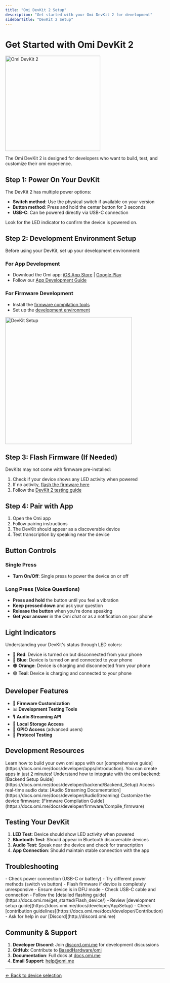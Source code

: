 ```yaml
---
title: "Omi DevKit 2 Setup"
description: "Get started with your Omi DevKit 2 for development"
sidebarTitle: "DevKit 2 Setup"
---
```


# Get Started with Omi DevKit 2

<img src="/omi-devkit-without-rope.png" alt="Omi DevKit 2" width="300" />

The Omi DevKit 2 is designed for developers who want to build, test, and customize their omi experience.

## Step 1: Power On Your DevKit

The DevKit 2 has multiple power options:

- **Switch method**: Use the physical switch if available on your version
- **Button method**: Press and hold the center button for 3 seconds
- **USB-C**: Can be powered directly via USB-C connection

Look for the LED indicator to confirm the device is powered on.

## Step 2: Development Environment Setup

Before using your DevKit, set up your development environment:

### For App Development
- Download the Omi app: [iOS App Store](https://apps.apple.com/fi/app/omi-ai-smart-meeting-notes/id6502156163) | [Google Play](https://play.google.com/store/apps/details?id=com.friend.ios&hl=en_US&pli=1)
- Follow our [App Development Guide](https://docs.omi.me/docs/developer/apps/Introduction)

### For Firmware Development
- Install the [firmware compilation tools](https://docs.omi.me/docs/developer/firmware/Compile_firmware)
- Set up the [development environment](https://docs.omi.me/docs/developer/AppSetup)

<img src="/images/omi-setup-guide-1.avif" alt="DevKit Setup" width="400" />

## Step 3: Flash Firmware (If Needed)

DevKits may not come with firmware pre-installed:

1. Check if your device shows any LED activity when powered
2. If no activity, [flash the firmware here](https://docs.omi.me/get_started/Flash_device/)
3. Follow the [DevKit 2 testing guide](https://docs.omi.me/docs/developer/DevKit2Testing)

## Step 4: Pair with App

1. Open the Omi app
2. Follow pairing instructions
3. The DevKit should appear as a discoverable device
4. Test transcription by speaking near the device

## Button Controls

### Single Press
- **Turn On/Off**: Single press to power the device on or off

### Long Press (Voice Questions)
- **Press and hold** the button until you feel a vibration
- **Keep pressed down** and ask your question
- **Release the button** when you're done speaking
- **Get your answer** in the Omi chat or as a notification on your phone

## Light Indicators

Understanding your DevKit's status through LED colors:

- 🔴 **Red**: Device is turned on but disconnected from your phone
- 🔵 **Blue**: Device is turned on and connected to your phone  
- 🟠 **Orange**: Device is charging and disconnected from your phone
- 🟢 **Teal**: Device is charging and connected to your phone

## Developer Features

- 🔧 **Firmware Customization**
- 📊 **Development Testing Tools**
- 🎙️ **Audio Streaming API**
- 💾 **Local Storage Access**
- 🔌 **GPIO Access** (advanced users)
- 📡 **Protocol Testing**

## Development Resources

<AccordionGroup>
  <Accordion title="Building Custom Apps">
    Learn how to build your own omi apps with our [comprehensive guide](https://docs.omi.me/docs/developer/apps/Introduction). You can create apps in just 2 minutes!
  </Accordion>
  <Accordion title="Backend Integration">
    Understand how to integrate with the omi backend: [Backend Setup Guide](https://docs.omi.me/docs/developer/backend/Backend_Setup)
  </Accordion>
  <Accordion title="Audio Streaming">
    Access real-time audio data: [Audio Streaming Documentation](https://docs.omi.me/docs/developer/AudioStreaming)
  </Accordion>
  <Accordion title="Firmware Development">
    Customize the device firmware: [Firmware Compilation Guide](https://docs.omi.me/docs/developer/firmware/Compile_firmware)
  </Accordion>
</AccordionGroup>

## Testing Your DevKit

1. **LED Test**: Device should show LED activity when powered
2. **Bluetooth Test**: Should appear in Bluetooth discoverable devices
3. **Audio Test**: Speak near the device and check for transcription
4. **App Connection**: Should maintain stable connection with the app

## Troubleshooting

<AccordionGroup>
  <Accordion title="No LED activity">
    - Check power connection (USB-C or battery)
    - Try different power methods (switch vs button)
    - Flash firmware if device is completely unresponsive
  </Accordion>
  <Accordion title="Firmware flashing issues">
    - Ensure device is in DFU mode
    - Check USB-C cable and connection
    - Follow the [detailed flashing guide](https://docs.omi.me/get_started/Flash_device/)
  </Accordion>
  <Accordion title="Development environment issues">
    - Review [development setup guide](https://docs.omi.me/docs/developer/AppSetup)
    - Check [contribution guidelines](https://docs.omi.me/docs/developer/Contribution)
    - Ask for help in our [Discord](http://discord.omi.me)
  </Accordion>
</AccordionGroup>

## Community & Support

1. **Developer Discord**: Join [discord.omi.me](http://discord.omi.me) for development discussions
2. **GitHub**: Contribute to [BasedHardware/omi](https://github.com/BasedHardware/omi/issues)
3. **Documentation**: Full docs at [docs.omi.me](https://docs.omi.me)
4. **Email Support**: [help@omi.me](mailto:help@omi.me)

---

[← Back to device selection](/getstartedwithomi) 